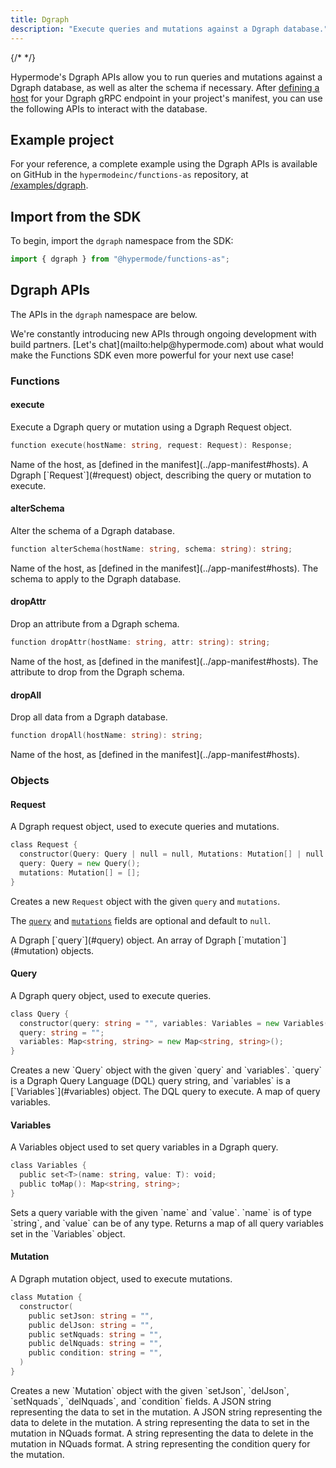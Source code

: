 ```yaml
---
title: Dgraph
description: "Execute queries and mutations against a Dgraph database."
---
```


{/* <!-- vale Google.Headings = NO --> */}

Hypermode's Dgraph APIs allow you to run queries and mutations against a Dgraph database, as well as alter
the schema if necessary.
After [defining a host](../app-manifest#hosts) for your Dgraph gRPC endpoint in your project's manifest,
you can use the following APIs to interact with the database.

## Example project

For your reference, a complete example using the Dgraph APIs is available on GitHub in the
`hypermodeinc/functions-as` repository, at [/examples/dgraph](https://github.com/hypermodeinc/functions-as/tree/main/examples/dgraph).

## Import from the SDK

To begin, import the `dgraph` namespace from the SDK:

<CodeGroup>

```ts AssemblyScript
import { dgraph } from "@hypermode/functions-as";
```

</CodeGroup>

## Dgraph APIs

The APIs in the `dgraph` namespace are below.

<Tip>
  We're constantly introducing new APIs through ongoing development with build
  partners. [Let's chat](mailto:help@hypermode.com) about what would make the
  Functions SDK even more powerful for your next use case!
</Tip>

### Functions

#### execute

Execute a Dgraph query or mutation using a Dgraph Request object.

```go
function execute(hostName: string, request: Request): Response;
```

<ResponseField name="hostName" type="string" required>
  Name of the host, as [defined in the manifest](../app-manifest#hosts).
</ResponseField>

<ResponseField name="request" type="Request" required>
  A Dgraph [`Request`](#request) object, describing the query or mutation to
  execute.
</ResponseField>

#### alterSchema

Alter the schema of a Dgraph database.

```go
function alterSchema(hostName: string, schema: string): string;
```

<ResponseField name="hostName" type="string" required>
  Name of the host, as [defined in the manifest](../app-manifest#hosts).
</ResponseField>

<ResponseField name="schema" type="string" required>
  The schema to apply to the Dgraph database.
</ResponseField>

#### dropAttr

Drop an attribute from a Dgraph schema.

```go
function dropAttr(hostName: string, attr: string): string;
```

<ResponseField name="hostName" type="string" required>
  Name of the host, as [defined in the manifest](../app-manifest#hosts).
</ResponseField>

<ResponseField name="attr" type="string" required>
  The attribute to drop from the Dgraph schema.
</ResponseField>

#### dropAll

Drop all data from a Dgraph database.

```go
function dropAll(hostName: string): string;
```

<ResponseField name="hostName" type="string" required>
  Name of the host, as [defined in the manifest](../app-manifest#hosts).
</ResponseField>

### Objects

#### Request

A Dgraph request object, used to execute queries and mutations.

```go
class Request {
  constructor(Query: Query | null = null, Mutations: Mutation[] | null = null);
  query: Query = new Query();
  mutations: Mutation[] = [];
}
```

<ResponseField name="new dgraph.Request(query, mutations)">

Creates a new `Request` object with the given `query` and `mutations`.

The [`query`](#query) and [`mutations`](#mutation) fields are optional and default to `null`.

</ResponseField>

<ResponseField name="query" type="Query">
  A Dgraph [`query`](#query) object.
</ResponseField>

<ResponseField name="mutations" type="Mutation[]">
  An array of Dgraph [`mutation`](#mutation) objects.
</ResponseField>

#### Query

A Dgraph query object, used to execute queries.

```go
class Query {
  constructor(query: string = "", variables: Variables = new Variables());
  query: string = "";
  variables: Map<string, string> = new Map<string, string>();
}
```

<ResponseField name="new dgraph.Query(query, variables)">
  Creates a new `Query` object with the given `query` and `variables`. `query`
  is a Dgraph Query Language (DQL) query string, and `variables` is a
  [`Variables`](#variables) object.
</ResponseField>

<ResponseField name="query" type="string">
  The DQL query to execute.
</ResponseField>

<ResponseField name="variables" type="Map<string, string>">
  A map of query variables.
</ResponseField>

#### Variables

A Variables object used to set query variables in a Dgraph query.

```go
class Variables {
  public set<T>(name: string, value: T): void;
  public toMap(): Map<string, string>;
}
```

<ResponseField name="Variables.set(name, value)">
  Sets a query variable with the given `name` and `value`. `name` is of type
  `string`, and `value` can be of any type.
</ResponseField>

<ResponseField name="Variables.toMap()">
  Returns a map of all query variables set in the `Variables` object.
</ResponseField>

#### Mutation

A Dgraph mutation object, used to execute mutations.

```go
class Mutation {
  constructor(
    public setJson: string = "",
    public delJson: string = "",
    public setNquads: string = "",
    public delNquads: string = "",
    public condition: string = "",
  )
}
```

<ResponseField name="new dgraph.Mutation(setJson, delJson, setNquads, delNquads, condition)">
  Creates a new `Mutation` object with the given `setJson`, `delJson`,
  `setNquads`, `delNquads`, and `condition` fields.
</ResponseField>

<ResponseField name="setJson" type="string">
  A JSON string representing the data to set in the mutation.
</ResponseField>

<ResponseField name="delJson" type="string">
  A JSON string representing the data to delete in the mutation.
</ResponseField>

<ResponseField name="setNquads" type="string">
  A string representing the data to set in the mutation in NQuads format.
</ResponseField>

<ResponseField name="delNquads" type="string">
  A string representing the data to delete in the mutation in NQuads format.
</ResponseField>

<ResponseField name="condition" type="string">
  A string representing the condition query for the mutation.
</ResponseField>
